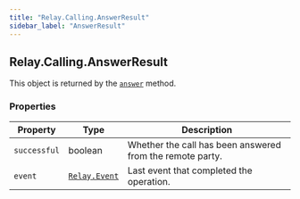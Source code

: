 ```yaml
---
title: "Relay.Calling.AnswerResult"
sidebar_label: "AnswerResult"
---
```


[answer]: /sdks/reference/realtime-sdk/v2/sdks/python/calling/call#answer
[relay-event]: /sdks/reference/realtime-sdk/v2/sdks/python/event

## Relay.Calling.AnswerResult

This object is returned by the [`answer`][answer] method.

### Properties

| Property | Type | Description |
| -------- | ---- | ----------- |
| `successful` | boolean | Whether the call has been answered from the remote party. |
| `event` | [`Relay.Event`][relay-event] | Last event that completed the operation. |